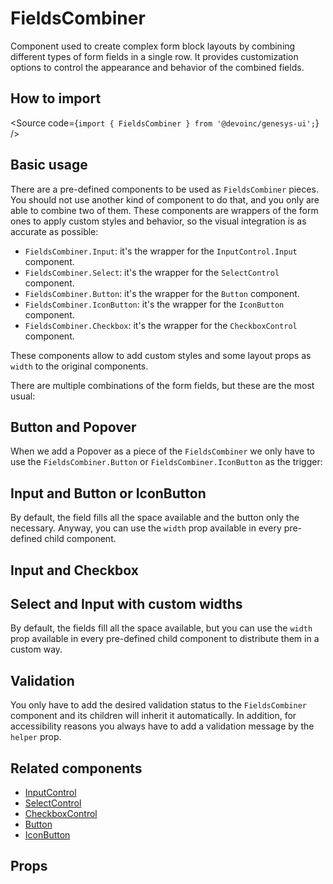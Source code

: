

<Meta of={Stories} />

# FieldsCombiner

Component used to create complex form block layouts by combining different
types of form fields in a single row. It provides customization options to control the appearance and behavior of the
combined fields.

## How to import

<Source code={`import { FieldsCombiner } from '@devoinc/genesys-ui';`} />

## Basic usage

<Canvas of={Stories.Playground} />

There are a pre-defined components to be used as `FieldsCombiner` pieces. You
should not use another kind of component to do that, and you only are able to
combine two of them.
These components are wrappers of the form ones to apply custom styles and
behavior, so the visual integration is as accurate as possible:

- `FieldsCombiner.Input`: it's the wrapper for the `InputControl.Input`
  component.
- `FieldsCombiner.Select`: it's the wrapper for the `SelectControl` component.
- `FieldsCombiner.Button`: it's the wrapper for the `Button` component.
- `FieldsCombiner.IconButton`: it's the wrapper for the `IconButton` component.
- `FieldsCombiner.Checkbox`: it's the wrapper for the `CheckboxControl`
  component.

These components allow to add custom styles and some layout props as `width` to
the original components.

There are multiple combinations of the form fields, but these are the most
usual:

## Button and Popover

When we add a Popover as a piece of the `FieldsCombiner` we only have to use
the `FieldsCombiner.Button` or `FieldsCombiner.IconButton` as the trigger:

<Canvas of={Stories.ButtonAndPopover} />

## Input and Button or IconButton

By default, the field fills all the space available and the button only the
necessary.
Anyway, you can use the `width` prop available in every pre-defined child
component.

<Canvas of={Stories.InputAndButton} />

<Canvas of={Stories.InputAndIconButton} />

## Input and Checkbox

<Canvas of={Stories.InputAndCheckbox} />

## Select and Input with custom widths

By default, the fields fill all the space available, but you can use the `width`
prop available in every pre-defined child component to distribute them in a
custom way.

<Canvas of={Stories.CustomWidths} />

## Validation

You only have to add the desired validation status to the `FieldsCombiner`
component and its children will inherit it automatically. In addition, for
accessibility reasons you always have to add a validation message by the
`helper` prop.

<Canvas of={Stories.WithValidation} />

## Related components

- [InputControl](?path=/docs/components-core-form-inputcontrol--docs)
- [SelectControl](?path=/docs/components-core-form-selectcontrol--docs)
- [CheckboxControl](?path=/docs/components-core-form-checkboxcontrol--docs)
- [Button](?path=/docs/components-core-button-button--docs)
- [IconButton](?path=/docs/components-core-button-iconbutton--docs)

## Props

<ArgTypes of={Stories} />
